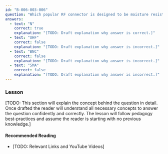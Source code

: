 ```yaml
---
id: "B-006-003-006"
question: "Which popular RF connector is designed to be moisture resistant?"
answers:
  - text: "N"
    correct: true
    explanation: "[TODO: Draft explanation why answer is correct.]"
  - text: "UHF"
    correct: false
    explanation: "[TODO: Draft explanation why answer is incorrect.]"
  - text: "BNC"
    correct: false
    explanation: "[TODO: Draft explanation why answer is incorrect.]"
  - text: "SMA"
    correct: false
    explanation: "[TODO: Draft explanation why answer is incorrect.]"
---
```


### Lesson

[TODO: This section will explain the concept behind the question in detail. Once drafted the reader will understand all necessary concepts to answer the question confidently and correctly. The lesson will follow pedagogy best-practices and assume the reader is starting with no previous knowledge.]

#### Recommended Reading

- [TODO: Relevant Links and YouTube Videos]
